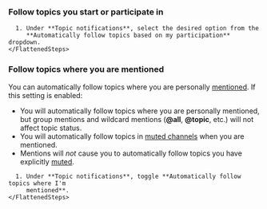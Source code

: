 
### Follow topics you start or participate in

<Tabs>
  <TabItem label="Desktop/Web">
    <FlattenedSteps>
      <NavigationSteps target="settings/notifications" />

      1. Under **Topic notifications**, select the desired option from the
         **Automatically follow topics based on my participation** dropdown.
    </FlattenedSteps>
  </TabItem>
</Tabs>

### Follow topics where you are mentioned

You can automatically follow topics where you are personally
[mentioned](/help/mention-a-user-or-group). If this setting is enabled:

* You will automatically follow topics where you are personally mentioned, but
  group mentions and wildcard mentions (**@all**, **@topic**, etc.) will not
  affect topic status.
* You will automatically follow topics in [muted channels](/help/mute-a-channel)
  when you are mentioned.
* Mentions will *not* cause you to automatically follow topics you have
  explicitly [muted](/help/mute-a-topic).

<Tabs>
  <TabItem label="Desktop/Web">
    <FlattenedSteps>
      <NavigationSteps target="settings/notifications" />

      1. Under **Topic notifications**, toggle **Automatically follow topics where I'm
         mentioned**.
    </FlattenedSteps>
  </TabItem>
</Tabs>
